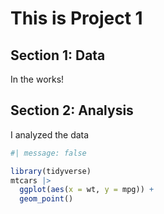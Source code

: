 # This is Project 1

## Section 1: Data

In the works!

## Section 2: Analysis

I analyzed the data

```r
#| message: false

library(tidyverse)
mtcars |>
  ggplot(aes(x = wt, y = mpg)) +
  geom_point()
```


